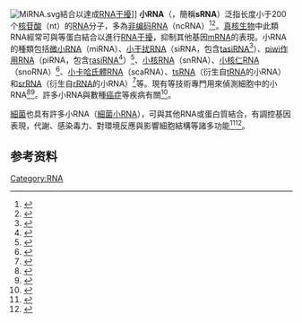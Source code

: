 {{Distinguish|微小RNA}}
[[File:MiRNA.svg|thumb]]結合以達成[[RNA干擾|RNA干擾]]]]
'''小RNA'''（{{lang|en|small RNA}}，簡稱'''sRNA'''）泛指长度小于200个[[核苷酸|核苷酸]]（nt）的[[RNA|RNA]]分子，多為[[非编码RNA|非编码RNA]]（ncRNA）<ref name="PeshevaDimitrov2012">{{cite book|author1=Margarita Pesheva|author2=Martin Dimitrov|title=Carcinogen|url=https://books.google.com/books?id=vOOZDwAAQBAJ&pg=PA121|year=2012|publisher=BoD – Books on Demand|isbn=978-953-51-0658-6|page=121}}</ref><ref>{{cite journal|last1=Storz|first1=G|title=An expanding universe of noncoding RNAs.|journal=Science|year= 2002|volume=296|issue=5571|pages=1260–3|pmid=12016301|doi=10.1126/science.1072249}}</ref>。[[真核生物|真核生物]]中此類RNA經常可與{{tsl|en|Argonaute|Argonaute|Ago}}等蛋白結合以進行[[RNA干擾|RNA干擾]]，抑制其他基因[[mRNA|mRNA]]的表現。小RNA的種類包括[[微小RNA|微小RNA]]（miRNA）、[[小干扰RNA|小干扰RNA]]（siRNA，包含[[tasiRNA|tasiRNA]]<ref name="Vazquez_2004">{{cite journal | vauthors = Vazquez F, Vaucheret H, Rajagopalan R, Lepers C, Gasciolli V, Mallory AC, Hilbert JL, Bartel DP, Crété P | title = Endogenous trans-acting siRNAs regulate the accumulation of Arabidopsis mRNAs | journal = Mol. Cell | volume = 16 | issue = 1 | pages = 69–79 |date=October 2004 | pmid = 15469823 | doi = 10.1016/j.molcel.2004.09.028 }}</ref>）、[[piRNA|piwi作用RNA]]（piRNA，包含[[rasiRNA|rasiRNA]]<ref name="Klattenhoff">{{cite journal | vauthors = Klattenhoff C, Theurkauf W | title = Biogenesis and germline functions of piRNAs | journal = Development | volume = 135 | issue = 1 | pages = 3–9 | year= 2008 | pmid = 18032451 | doi = 10.1242/dev.006486 }}</ref>）<ref name="MeiWang2015">{{cite journal|last1=Mei|first1=Yuping|last2=Wang|first2=Yuyan|last3=Kumari|first3=Priti|last4=Shetty|first4=Amol Carl|last5=Clark|first5=David|last6=Gable|first6=Tyler|last7=MacKerell|first7=Alexander D.|last8=Ma|first8=Mark Z.|last9=Weber|first9=David J.|last10=Yang|first10=Austin J.|last11=Edelman|first11=Martin J.|last12=Mao|first12=Li|title=A piRNA-like small RNA interacts with and modulates p-ERM proteins in human somatic cells|journal=Nature Communications|volume=6|issue=1|year=2015|issn=2041-1723|doi=10.1038/ncomms8316}}</ref>、[[小核RNA|小核RNA]]（snRNA）、[[小核仁RNA|小核仁RNA]]（snoRNA）<ref name="Morgado2020">{{cite journal|last1=Morgado|first1=Lionel|title=Diversity and types of small RNA|year=2020|pages=37–47|doi=10.1016/B978-0-12-817112-7.00002-X}}</ref>、[[小卡哈氏體RNA|小卡哈氏體RNA]]（scaRNA）、[[tsRNA|tsRNA]]（衍生自[[tRNA|tRNA]]的小RNA）和[[srRNA|srRNA]]（衍生自[[核糖體RNA|rRNA]]的小RNA）<ref name="pmid30720712">{{cite journal| author=Lambert M, Benmoussa A, Provost P| title=Small Non-Coding RNAs Derived From Eukaryotic Ribosomal RNA. | journal=Noncoding RNA | year= 2019 | volume= 5 | issue= 1 | pages=  | pmid=30720712 | doi=10.3390/ncrna5010016 | pmc=6468398 | url=https://www.ncbi.nlm.nih.gov/entrez/eutils/elink.fcgi?dbfrom=pubmed&tool=sumsearch.org/cite&retmode=ref&cmd=prlinks&id=30720712  }} </ref>等。現有{{tsl|en|MicroRNA sequencing|miRNA定序}}等{{le|次世代定序|next-generation sequencing}}技術專門用來偵測細胞中的小RNA<ref>{{cite journal|last=Lu|first=C|author2=Tej, SS |author3=Luo, S |author4=Haudenschild, CD |author5=Meyers, BC |author6= Green, PJ |title=Elucidation of the small RNA component of the transcriptome.|journal=Science|date=Sep 2, 2005|volume=309|issue=5740|pages=1567–9|pmid=16141074|doi=10.1126/science.1114112|url=https://semanticscholar.org/paper/1f02a6fb1791345e4187fbe22d46b385d9a7119e}}</ref><ref name="RubyJan2006">{{cite journal|last1=Ruby|first1=J. Graham|last2=Jan|first2=Calvin|last3=Player|first3=Christopher|last4=Axtell|first4=Michael J.|last5=Lee|first5=William|last6=Nusbaum|first6=Chad|last7=Ge|first7=Hui|last8=Bartel|first8=David P.|title=Large-Scale Sequencing Reveals 21U-RNAs and Additional MicroRNAs and Endogenous siRNAs in C. elegans|journal=Cell|volume=127|issue=6|year=2006|pages=1193–1207|issn=0092-8674|doi=10.1016/j.cell.2006.10.040|pmid=17174894}}</ref>。許多小RNA與數種[[癌症|癌症]]等疾病有關<ref name="WuLu2011">{{cite journal|last1=Wu|first1=Qian|last2=Lu|first2=Zuhong|last3=Li|first3=Hailing|last4=Lu|first4=Jiafeng|last5=Guo|first5=Li|last6=Ge|first6=Qinyu|title=Next-Generation Sequencing of MicroRNAs for Breast Cancer Detection|journal=Journal of Biomedicine and Biotechnology|volume=2011|year=2011|pages=1–7|issn=1110-7243|doi=10.1155/2011/597145|pmid=21716661|pmc=3118289}}</ref>。

[[細菌|細菌]]也具有許多小RNA（[[細菌小RNA|細菌小RNA]]），可與其他RNA或蛋白質結合，有調控基因表現，代謝、感染毒力、對環境反應與影響細胞結構等諸多功能<ref name="pmid19007416">{{cite journal|author=Vogel J|date=January 2009|title=A rough guide to the non-coding RNA world of Salmonella|journal=Mol. Microbiol.|volume=71|issue=1|pages=1–11|doi=10.1111/j.1365-2958.2008.06505.x|pmid=19007416}}</ref><ref name=":0">{{Cite journal|last=Felden|first=Brice|last2=Vandenesch|first2=François|last3=Bouloc|first3=Philippe|last4=Romby|first4=Pascale|date=2011-03-10|title=The Staphylococcus aureus RNome and Its Commitment to Virulence|journal=PLoS Pathogens|volume=7|issue=3|doi=10.1371/journal.ppat.1002006|issn=1553-7366|pmc=3053349|pmid=21423670|page=e1002006}}</ref>。

==参考资料==
{{portal|分子與細胞生物學}}
{{reflist|2}}
{{RNA類型}}
[[Category:RNA|Category:RNA]]